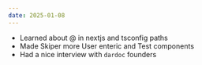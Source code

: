 ```yaml
---
date: 2025-01-08
---
```


- Learned about @ in nextjs and tsconfig paths
- Made Skiper more User enteric and Test components
- Had a nice interview with `dardoc` founders 
